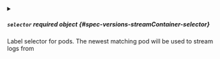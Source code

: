 


<details className="config-field" data-expandable="true">
<summary>

##### `selector` <span className="config-field-required" data-required="false">required</span> <span className="config-field-type">object</span> <span className="config-field-default"></span> <span className="config-field-enum"></span> {#spec-versions-streamContainer-selector}

Label selector for pods. The newest matching pod will be used to stream logs from

</summary>

<PartialSelectorreference />


</details>


<PartialContainer />
